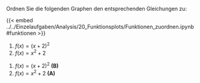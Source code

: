 Ordnen Sie die folgenden Graphen den entsprechenden Gleichungen zu:

{{< embed ../../Einzelaufgaben/Analysis/20_Funktionsplots/Funktionen_zuordnen.ipynb#funktionen >}}

::: {.content-visible unless-profile="solved"}
#. $f(x) = (x + 2)^2$
#. $f(x) = x^2 + 2$
:::

::: {.content-visible when-profile="solved"}
#. $f(x) = (x + 2)^2$ **(B)**
#. $f(x) = x^2 + 2$ **(A)**
:::
